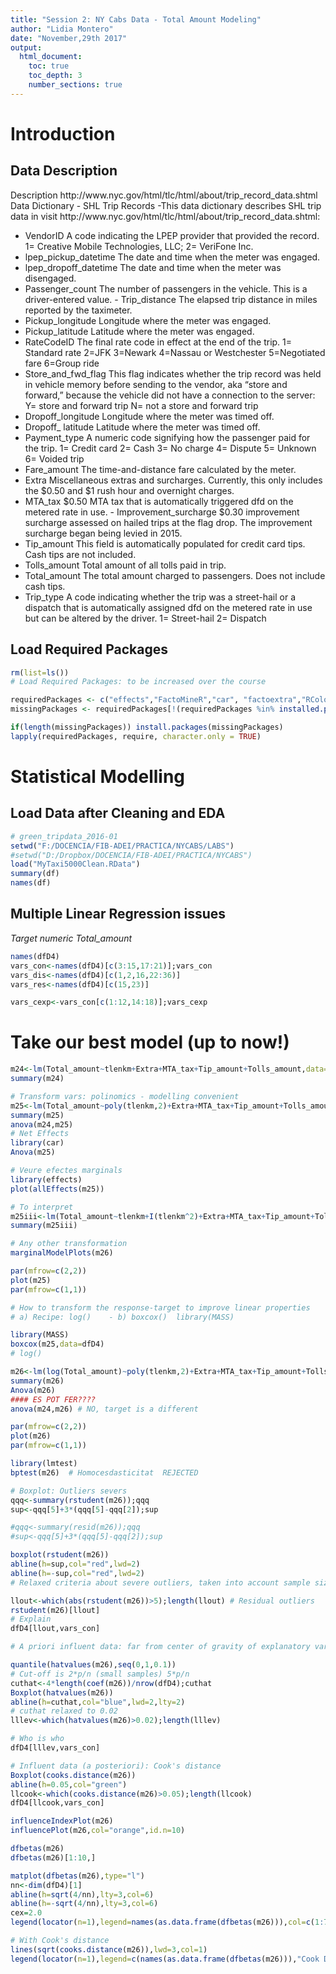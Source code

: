 ```yaml
---
title: "Session 2: NY Cabs Data - Total Amount Modeling"
author: "Lidia Montero"
date: "November,29th 2017"
output: 
  html_document: 
    toc: true
    toc_depth: 3
    number_sections: true
---
```



# Introduction

## Data Description

Description http://www.nyc.gov/html/tlc/html/about/trip_record_data.shtml
Data Dictionary - SHL Trip Records -This data dictionary describes SHL trip data in visit http://www.nyc.gov/html/tlc/html/about/trip_record_data.shtml:

  - VendorID	A code indicating the LPEP provider that provided the record.      1= Creative Mobile Technologies, LLC; 2= VeriFone Inc.   
  - lpep_pickup_datetime	The date and time when the meter was engaged.    
  - lpep_dropoff_datetime	The date and time when the meter was disengaged.     
  - Passenger_count	The number of passengers in the vehicle. This is a driver-entered value.    -  Trip_distance 	The elapsed trip distance in miles reported by the taximeter.   
  - Pickup_longitude	 Longitude where the meter was engaged.   
  - Pickup_latitude	Latitude where the meter was engaged.   
  - RateCodeID	The final rate code in effect at the end of the trip.  1= Standard rate  2=JFK 3=Newark 4=Nassau or Westchester 5=Negotiated fare 6=Group ride   
  - Store_and_fwd_flag	This flag indicates whether the trip record was held in vehicle memory before sending to the vendor, aka "store and forward," because the vehicle did not have a connection to the server: Y= store and forward trip  N= not a store and forward trip   
  - Dropoff_longitude	Longitude where the meter was timed off.   
  - Dropoff_ latitude	Latitude where the meter was timed off.   
  - Payment_type	A numeric code signifying how the passenger paid for the trip.  1= Credit card 2= Cash 3= No charge 4= Dispute 5= Unknown 6= Voided trip   
  - Fare_amount	The time-and-distance fare calculated by the meter.   
  - Extra	 Miscellaneous extras and surcharges.  Currently, this only includes the $0.50 and $1 rush hour and overnight charges. 
  - MTA_tax	 $0.50 MTA tax that is automatically triggered dfd on the metered rate in use.    - Improvement_surcharge	$0.30 improvement surcharge assessed on hailed trips at the flag   drop. The improvement surcharge began being levied in 2015.   
  - Tip_amount	 This field is automatically populated for credit card tips. Cash tips are not included.   
  - Tolls_amount	Total amount of all tolls paid in trip.    
  - Total_amount	The total amount charged to passengers. Does not include cash tips.   
  - Trip_type	A code indicating whether the trip was a street-hail or a dispatch that is automatically assigned dfd on the metered rate in use but can be altered by the driver. 
1= Street-hail 2= Dispatch  


## Load Required Packages

```r
rm(list=ls())
# Load Required Packages: to be increased over the course

requiredPackages <- c("effects","FactoMineR","car", "factoextra","RColorBrewer","ggplot2")
missingPackages <- requiredPackages[!(requiredPackages %in% installed.packages()[,"Package"])]

if(length(missingPackages)) install.packages(missingPackages)
lapply(requiredPackages, require, character.only = TRUE)

```
# Statistical Modelling

## Load Data after Cleaning and EDA

```r
# green_tripdata_2016-01
setwd("F:/DOCENCIA/FIB-ADEI/PRACTICA/NYCABS/LABS")
#setwd("D:/Dropbox/DOCENCIA/FIB-ADEI/PRACTICA/NYCABS")
load("MyTaxi5000Clean.RData")
summary(df)
names(df)
```

## Multiple Linear Regression issues

*Target numeric Total_amount*

```r
names(dfD4)
vars_con<-names(dfD4)[c(3:15,17:21)];vars_con
vars_dis<-names(dfD4)[c(1,2,16,22:36)]
vars_res<-names(dfD4)[c(15,23)]

vars_cexp<-vars_con[c(1:12,14:18)];vars_cexp

```

# Take our best model (up to now!)
```r

m24<-lm(Total_amount~tlenkm+Extra+MTA_tax+Tip_amount+Tolls_amount,data=dfD4)
summary(m24)

# Transform vars: polinomics - modelling convenient
m25<-lm(Total_amount~poly(tlenkm,2)+Extra+MTA_tax+Tip_amount+Tolls_amount,data=dfD4)
summary(m25)
anova(m24,m25)
# Net Effects
library(car)
Anova(m25)

# Veure efectes marginals
library(effects)
plot(allEffects(m25))

# To interpret
m25iii<-lm(Total_amount~tlenkm+I(tlenkm^2)+Extra+MTA_tax+Tip_amount+Tolls_amount,data=dfD4)
summary(m25iii)

# Any other transformation
marginalModelPlots(m26)

par(mfrow=c(2,2))
plot(m25)
par(mfrow=c(1,1))

# How to transform the response-target to improve linear properties
# a) Recipe: log()    - b) boxcox()  library(MASS)

library(MASS)
boxcox(m25,data=dfD4)
# log()

m26<-lm(log(Total_amount)~poly(tlenkm,2)+Extra+MTA_tax+Tip_amount+Tolls_amount,data=dfD4)
summary(m26)
Anova(m26)
#### ES POT FER????
anova(m24,m26) # NO, target is a different 

par(mfrow=c(2,2))
plot(m26)
par(mfrow=c(1,1))

library(lmtest)
bptest(m26)  # Homocesdasticitat  REJECTED

# Boxplot: Outliers severs
qqq<-summary(rstudent(m26));qqq
sup<-qqq[5]+3*(qqq[5]-qqq[2]);sup

#qqq<-summary(resid(m26));qqq
#sup<-qqq[5]+3*(qqq[5]-qqq[2]);sup

boxplot(rstudent(m26))
abline(h=sup,col="red",lwd=2)
abline(h=-sup,col="red",lwd=2)
# Relaxed criteria about severe outliers, taken into account sample size: abs(rstudent(m26))<5

llout<-which(abs(rstudent(m26))>5);length(llout) # Residual outliers
rstudent(m26)[llout]
# Explain
dfD4[llout,vars_con]

# A priori influent data: far from center of gravity of explanatory variables

quantile(hatvalues(m26),seq(0,1,0.1))
# Cut-off is 2*p/n (small samples) 5*p/n 
cuthat<-4*length(coef(m26))/nrow(dfD4);cuthat
Boxplot(hatvalues(m26))
abline(h=cuthat,col="blue",lwd=2,lty=2)
# cuthat relaxed to 0.02
lllev<-which(hatvalues(m26)>0.02);length(lllev)

# Who is who
dfD4[lllev,vars_con]

# Influent data (a posteriori): Cook's distance
Boxplot(cooks.distance(m26))
abline(h=0.05,col="green")
llcook<-which(cooks.distance(m26)>0.05);length(llcook)
dfD4[llcook,vars_con]

influenceIndexPlot(m26)
influencePlot(m26,col="orange",id.n=10)

dfbetas(m26)
dfbetas(m26)[1:10,]

matplot(dfbetas(m26),type="l")
nn<-dim(dfD4)[1]
abline(h=sqrt(4/nn),lty=3,col=6)
abline(h=-sqrt(4/nn),lty=3,col=6)
cex=2.0
legend(locator(n=1),legend=names(as.data.frame(dfbetas(m26))),col=c(1:7,1))

# With Cook's distance 
lines(sqrt(cooks.distance(m26)),lwd=3,col=1)
legend(locator(n=1),legend=c(names(as.data.frame(dfbetas(m26))),"Cook D"), col=c(1:8,1))

```
